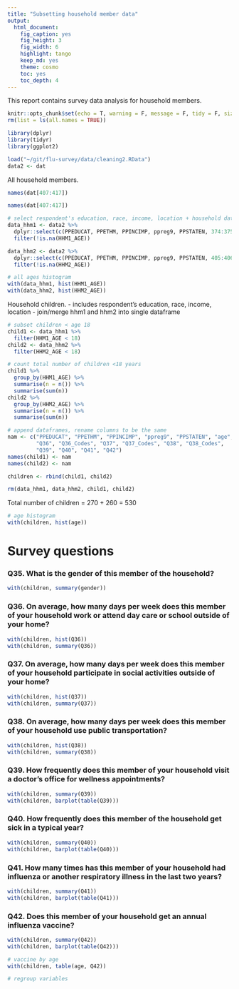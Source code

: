 ```yaml
---
title: "Subsetting household member data"
output:
  html_document:
    fig_caption: yes
    fig_height: 3
    fig_width: 6
    highlight: tango
    keep_md: yes
    theme: cosmo
    toc: yes
    toc_depth: 4
---
```


This report contains survey data analysis for household members.

```r
knitr::opts_chunk$set(echo = T, warning = F, message = F, tidy = F, size = "small")
rm(list = ls(all.names = TRUE))

library(dplyr)
library(tidyr)
library(ggplot2)

load("~/git/flu-survey/data/cleaning2.RData")
data2 <- dat
```

All household members.

```r
names(dat[407:417])

names(dat[407:417])

# select respondent's education, race, income, location + household data
data_hhm1 <- data2 %>%
  dplyr::select(c(PPEDUCAT, PPETHM, PPINCIMP, ppreg9, PPSTATEN, 374:375, 407:417)) %>%
  filter(!is.na(HHM1_AGE))

data_hhm2 <- data2 %>%
  dplyr::select(c(PPEDUCAT, PPETHM, PPINCIMP, ppreg9, PPSTATEN, 405:406, 418:428)) %>%
  filter(!is.na(HHM2_AGE))

# all ages histogram
with(data_hhm1, hist(HHM1_AGE))
with(data_hhm2, hist(HHM2_AGE))

```

Household children.
- includes respondent's education, race, income, location
- join/merge hhm1 and hhm2 into single dataframe

```r
# subset children < age 18
child1 <- data_hhm1 %>%
  filter(HHM1_AGE < 18)
child2 <- data_hhm2 %>%
  filter(HHM2_AGE < 18)

# count total number of children <18 years
child1 %>%
  group_by(HHM1_AGE) %>%
  summarise(n = n()) %>%
  summarise(sum(n))
child2 %>%
  group_by(HHM2_AGE) %>%
  summarise(n = n()) %>%
  summarise(sum(n))

# append dataframes, rename columns to be the same
nam <- c("PPEDUCAT", "PPETHM", "PPINCIMP", "ppreg9", "PPSTATEN", "age", "name", "gender",
         "Q36", "Q36_Codes", "Q37", "Q37_Codes", "Q38", "Q38_Codes",
         "Q39", "Q40", "Q41", "Q42")
names(child1) <- nam
names(child2) <- nam

children <- rbind(child1, child2)

rm(data_hhm1, data_hhm2, child1, child2)
```

Total number of children = 270 + 260 = 530

```r
# age histogram
with(children, hist(age))
```




# Survey questions
### Q35. What is the gender of this member of the household?


```r
with(children, summary(gender))

```

### Q36. On average, how many days per week does this member of your household work or attend day care or school outside of your home?

```r
with(children, hist(Q36))
with(children, summary(Q36))

```

### Q37. On average, how many days per week does this member of your household participate in social activities outside of your home?

```r
with(children, hist(Q37))
with(children, summary(Q37))

```

### Q38. On average, how many days per week does this member of your household use public transportation?

```r
with(children, hist(Q38))
with(children, summary(Q38))

```

### Q39. How frequently does this member of your household visit a doctor's office for wellness appointments?

```r
with(children, summary(Q39))
with(children, barplot(table(Q39)))

```

### Q40. How frequently does this member of the household get sick in a typical year?

```r
with(children, summary(Q40))
with(children, barplot(table(Q40)))

```


### Q41. How many times has this member of your household had influenza or another respiratory illness in the last two years?


```r
with(children, summary(Q41))
with(children, barplot(table(Q41)))

```


### Q42. Does this member of your household get an annual influenza vaccine?


```r
with(children, summary(Q42))
with(children, barplot(table(Q42)))

# vaccine by age
with(children, table(age, Q42))

# regroup variables


```




